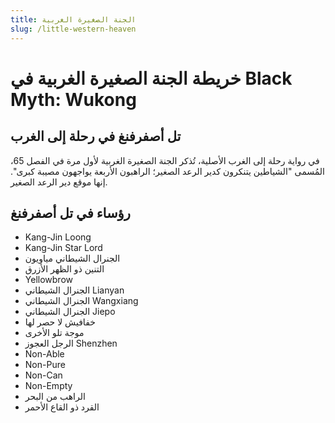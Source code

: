 ```yaml
---
title: الجنة الصغيرة الغربية
slug: /little-western-heaven
---
```


# خريطة الجنة الصغيرة الغربية في Black Myth: Wukong

## تل أصفرفنغ في رحلة إلى الغرب

في رواية رحلة إلى الغرب الأصلية، تُذكر الجنة الصغيرة الغربية لأول مرة في الفصل 65، المُسمى "الشياطين يتنكرون كدير الرعد الصغير؛ الراهبون الأربعة يواجهون مصيبة كبرى". إنها موقع دير الرعد الصغير.

## رؤساء في تل أصفرفنغ

- Kang-Jin Loong
- Kang-Jin Star Lord
- الجنرال الشيطاني مياويون
- التنين ذو الظهر الأزرق
- Yellowbrow
- الجنرال الشيطاني Lianyan
- الجنرال الشيطاني Wangxiang
- الجنرال الشيطاني Jiepo
- خفافيش لا حصر لها
- موجة تلو الأخرى
- الرجل العجوز Shenzhen
- Non-Able
- Non-Pure
- Non-Can
- Non-Empty
- الراهب من البحر
- القرد ذو القاع الأحمر